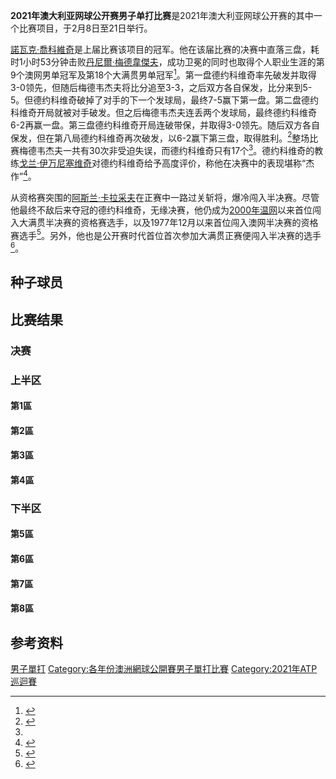 {{bots|deny=InternetArchiveBot}}
{{NoteTA|G1=Tennis}}
{{Infobox Tennis Grand Slam events|2021|澳洲網球公開賽|
| champ = {{flagicon|SRB}} [[諾瓦克·喬科維奇|諾瓦克·喬科維奇]]
| runner = {{flagicon|RUS}} [[丹尼爾·梅德韋傑夫|丹尼爾·梅德韋傑夫]]
| score = 7–5、6–2、6–2
| draw = 128（16{{Tooltip|Q|會外晉級者}} / 8{{Tooltip|WC|外卡}}）
| seeds = 32
| before_name = 澳洲網球公開賽男子單打比賽
| after_name = 澳洲網球公開賽男子單打比賽
}}

{{main|2021年澳大利亚网球公开赛}}
'''2021年澳大利亚网球公开赛男子单打比赛'''是2021年澳大利亚网球公开赛的其中一个比赛项目，于2月8日至21日举行。

[[諾瓦克·喬科維奇|諾瓦克·喬科維奇]]是上届比赛该项目的冠军。他在该届比赛的决赛中直落三盘，耗时1小时53分钟击败[[丹尼爾·梅德韋傑夫|丹尼爾·梅德韋傑夫]]，成功卫冕的同时也取得个人职业生涯的第9个澳网男单冠军及第18个大满贯男单冠军<ref>{{cite web|url=https://www.bbc.com/sport/tennis/56145701|title=Novak Djokovic wins ninth Australian Open by beating Daniil Medvedev|date=2021-02-21|publisher=[[BBC体育|BBC Sport]]|accessdate=2021-02-22|archiveurl=https://web.archive.org/web/20210221112043/https://www.bbc.com/sport/tennis/56145701|archivedate=2021-02-21}}</ref>。第一盘德约科维奇率先破发并取得3-0领先，但随后梅德韦杰夫将比分追至3-3，之后双方各自保发，比分来到5-5。但德约科维奇破掉了对手的下一个发球局，最终7-5赢下第一盘。第二盘德约科维奇开局就被对手破发。但之后梅德韦杰夫连丢两个发球局，最终德约科维奇6-2再赢一盘。第三盘德约科维奇开局连破带保，并取得3-0领先。随后双方各自保发，但在第八局德约科维奇再次破发，以6-2赢下第三盘，取得胜利。<ref name=":2">{{Cite web|date=2021-02-21|title=Djokovic wins 9th Aussie title, 18th Grand Slam|url=https://www.espn.com/tennis/story/_/id/30938861/novak-djokovic-rolls-9th-australian-open-title-18th-career-grand-slam-title|access-date=2021-02-21|publisher=[[ESPN|ESPN]]|archive-date=2021-02-21|archive-url=https://web.archive.org/web/20210221200814/https://www.espn.com/tennis/story/_/id/30938861/novak-djokovic-rolls-9th-australian-open-title-18th-career-grand-slam-title}}</ref>整场比赛梅德韦杰夫一共有30次非受迫失误，而德约科维奇只有17个<ref name=":4"/>。德约科维奇的教练[[戈兰·伊万尼塞维奇|戈兰·伊万尼塞维奇]]对德约科维奇给予高度评价，称他在决赛中的表现堪称“杰作”<ref name=":4">{{Cite news|last=Futterman|first=Matthew|date=2021-02-21|title=Novak Djokovic Wins Ninth Australian Open Title|publisher=[[纽约时报|The New York Times]]|url=https://www.nytimes.com/2021/02/21/sports/tennis/novak-djokovic-wins-australian-open.html|access-date=2021-02-21|issn=0362-4331|archive-date=2021-02-22|archive-url=https://web.archive.org/web/20210222010935/https://www.nytimes.com/2021/02/21/sports/tennis/novak-djokovic-wins-australian-open.html}}</ref>。

从资格赛突围的[[阿斯兰·卡拉采夫|阿斯兰·卡拉采夫]]在正赛中一路过关斩将，爆冷闯入半决赛。尽管他最终不敌后来夺冠的德约科维奇，无缘决赛，他仍成为[[2000年温布尔登网球锦标赛|2000年温网]]以来首位闯入大满贯半决赛的资格赛选手，以及1977年12月以来首位闯入澳网半决赛的资格赛选手<ref>{{cite web|url=https://www.bbc.com/sport/tennis/56029939|title=Australian Open 2021: Novak Djokovic beats Aslan Karatsev to reach Melbourne final|date=2021-02-18|publisher=BBC Sport|accessdate=2021-02-19|archiveurl=https://web.archive.org/web/20210220072608/https://www.bbc.com/sport/tennis/56029939|archivedate=2020-10-22}}</ref>。另外，他也是公开赛时代首位首次参加大满贯正赛便闯入半决赛的选手<ref>{{Cite web|date=2021-02-16|title=World stunned as unknown tennis star secures mind-blowing payday|url=https://www.news.com.au/sport/tennis/australian-open/world-stunned-as-unknown-tennis-star-does-the-unthinkable/news-story/2234a82fdf505de073fb3b54d3981635|access-date=2021-02-16|website=NewsComAu|archiveurl=https://archive.is/XtLuT|archivedate=2021-03-03}}</ref>。

==种子球员==
{{columns-list|colwidth=30em|
{{seeds|1|1}} '''{{flagicon|SRB}} [[諾瓦克·喬科維奇|諾瓦克·喬科維奇]]（冠军）'''
{{seeds|2|8}} {{flagicon|ESP}} [[拉斐爾·拿度|拉斐爾·拿度]]''（八強）''
{{seeds|3|3}} {{flagicon|AUT}} [[多米尼克·蒂姆|多米尼克·蒂姆]]''（第四輪）''
{{seeds|4|6}} {{flagicon|RUS}} [[丹尼爾·梅德韋傑夫|丹尼爾·梅德韋傑夫]]''（亞軍）''
{{seeds|5|7}} {{flagicon|GRE}} [[斯特凡诺斯·齐齐帕斯|斯特凡诺斯·齐齐帕斯]]''（四強）''
{{seeds|6|2}} {{flagicon|GER}} [[亞歷山大·茲韋列夫|亞歷山大·茲韋列夫]]''（八強）''
{{seeds|7|5}} {{flagicon|RUS}} [[安德烈·魯布列夫_(網球運動員)|安德烈·魯布列夫]]''（八強）''
{{seeds|8|4}} {{flagicon|ARG}} [[迪亞哥·塞巴斯蒂安·施瓦茲曼|迪亞哥·塞巴斯蒂安·施瓦茲曼]]''（第三輪）''
{{seeds|9|7}} {{flagicon|ITA}} [[馬泰奧·貝雷蒂尼|馬泰奧·貝雷蒂尼]]''（第四輪，退賽）''
{{seeds|10|2}} {{flagicon|FRA}} [[加埃爾·蒙菲爾斯|加埃爾·蒙菲爾斯]]''（第一輪）''
{{seeds|11|4}} {{flagicon|CAN}} [[丹尼斯·沙波瓦洛夫|丹尼斯·沙波瓦洛夫]]''（第三輪）''
{{seeds|12|5}} {{flagicon|ESP}} [[羅伯托·包蒂斯塔·阿古特|羅伯托·包蒂斯塔·阿古特]]''（第一輪）''
{{seeds|13|6}} {{flagicon|BEL}} [[大卫·戈芬|大卫·戈芬]]''（第一輪）''
{{seeds|14|1}} {{flagicon|CAN}} [[米洛斯·拉奧歷|米洛斯·拉奧歷]]''（第四輪）''
{{seeds|15|3}} {{flagicon|ESP}} [[巴勃羅·卡雷尼奧·布斯塔|巴勃羅·卡雷尼奧·布斯塔]]''（第三輪，退賽）''
{{seeds|16|8}} {{flagicon|ITA}} [[法比奧·福尼尼|法比奧·福尼尼]]''（第四輪）''

{{seeds|17|1}} {{flagicon|SUI}} [[斯坦·瓦林卡|斯坦·瓦林卡]]''（第二輪）''
{{seeds|18|3}} {{flagicon|BUL}} [[格里戈爾·季米特洛夫|格里戈爾·季米特洛夫]]''（八強）''
{{seeds|19|7}} {{flagicon|RUS}} [[卡倫·哈查諾夫|卡倫·哈查諾夫]]''（第三輪）''
{{seeds|20|4}} {{flagicon|CAN}} [[费利克斯·奥热-阿利亚西姆|费利克斯·奥热-阿利亚西姆]]''（第四輪）''
{{seeds|21|8}} {{flagicon|AUS}} [[阿萊克斯·德·米瑙爾|阿萊克斯·德·米瑙爾]]''（第三輪）''
{{seeds|22|6}} {{flagicon|CRO}} [[博爾納·丘里奇|博爾納·丘里奇]]''（第二輪）''
{{seeds|23|2}} {{flagicon|SRB}} [[杜尚·拉約維奇|杜尚·拉約維奇]]''（第四輪）''
{{seeds|24|5}} {{flagicon|NOR}} [[卡斯珀·魯德|卡斯珀·魯德]]''（第四輪，退賽）''
{{seeds|25|4}} {{flagicon|FRA}} [[伯諾瓦·帕爾雷|伯諾瓦·帕爾雷]]''（第一輪）''
{{seeds|26|7}} {{flagicon|POL}} [[休伯特·胡尔卡奇|休伯特·胡尔卡奇]]''（第一輪）''
{{seeds|27|1}} {{flagicon|USA}} [[泰勒·哈利·弗里茨|泰勒·哈利·弗里茨]]''（第三輪）''
{{seeds|28|6}} {{flagicon|SRB}} [[菲利普·克拉伊諾維奇|菲利普·克拉伊諾維奇]]''（第三輪）''
{{seeds|29|3}} {{flagicon|FRA}} [[于戈·安貝爾|-{于}-戈·安貝爾]]''（第二輪）''
{{seeds|30|8}} {{flagicon|GBR}} [[丹尼爾·埃文斯|丹尼爾·埃文斯]]''（第一輪）''
{{seeds|31|5}} {{flagicon|ITA}} [[洛倫佐·索內戈|洛倫佐·索內戈]]''（第二輪）''
{{seeds|32|2}} {{flagicon|FRA}} [[阿德里安·曼納里諾|阿德里安·曼納里諾]]''（第三輪）''
}}
{{種子說明}}

==比赛结果==
{{Draw key}}

===决赛===
{{8TeamBracket-Tennis5
|RD1=半準決賽
|RD2=準決賽
|RD3=決賽

|team-width=175

|RD1-seed1=1
|RD1-team1='''{{flagicon|SRB}} [[諾瓦克·喬科維奇|諾瓦克·喬科維奇]]'''
|RD1-score1-1=6<sup>6</sup>
|RD1-score1-2='''6'''
|RD1-score1-3='''6'''
|RD1-score1-4='''7<sup>8</sup>'''
|RD1-score1-5=
|RD1-seed2=6
|RD1-team2={{flagicon|GER}} [[亞歷山大·茲韋列夫|亞歷山大·茲韋列夫]]
|RD1-score2-1='''7<sup>8</sup>'''
|RD1-score2-2=2
|RD1-score2-3=4
|RD1-score2-4=6<sup>6</sup>
|RD1-score2-5=

|RD1-seed3=18
|RD1-team3={{flagicon|BUL}} [[格里戈爾·季米特洛夫|格里戈爾·季米特洛夫]]
|RD1-score3-1='''6'''
|RD1-score3-2=4
|RD1-score3-3=1
|RD1-score3-4=2
|RD1-score3-5=
|RD1-seed4=Q
|RD1-team4='''{{flagicon|RUS}} [[阿斯兰·卡拉采夫|阿斯兰·卡拉采夫]]'''
|RD1-score4-1=2
|RD1-score4-2='''6'''
|RD1-score4-3='''6'''
|RD1-score4-4='''6'''
|RD1-score4-5=

|RD1-seed5=7
|RD1-team5={{flagicon|RUS}} [[安德烈·魯布列夫_(網球運動員)|安德烈·魯布列夫]] 
|RD1-score5-1=5
|RD1-score5-2=3
|RD1-score5-3=2
|RD1-score5-4=
|RD1-score5-5=
|RD1-seed6=4
|RD1-team6={{flagicon|RUS}} '''[[丹尼爾·梅德韋傑夫|丹尼爾·梅德韋傑夫]]'''
|RD1-score6-1='''7'''
|RD1-score6-2='''6'''
|RD1-score6-3='''6'''
|RD1-score6-4=
|RD1-score6-5=

|RD1-seed7=5
|RD1-team7='''{{flagicon|GRE}} [[斯特凡诺斯·齐齐帕斯|斯特凡诺斯·齐齐帕斯]]'''
|RD1-score7-1=3
|RD1-score7-2=2
|RD1-score7-3='''7<sup>7</sup>'''
|RD1-score7-4='''6'''
|RD1-score7-5='''7'''
|RD1-seed8=2
|RD1-team8={{flagicon|ESP}} [[拉斐爾·拿度|拉斐爾·拿度]]
|RD1-score8-1='''6'''
|RD1-score8-2='''6'''
|RD1-score8-3=6<sup>4</sup>
|RD1-score8-4=4
|RD1-score8-5=5

|RD2-seed1=1
|RD2-team1='''{{flagicon|SRB}} [[諾瓦克·喬科維奇|諾瓦克·喬科維奇]]'''
|RD2-score1-1='''6'''
|RD2-score1-2='''6'''
|RD2-score1-3='''6'''
|RD2-score1-4=
|RD2-score1-5=
|RD2-seed2=Q
|RD2-team2={{flagicon|RUS}} [[阿斯兰·卡拉采夫|阿斯兰·卡拉采夫]]
|RD2-score2-1=3
|RD2-score2-2=4
|RD2-score2-3=2
|RD2-score2-4=
|RD2-score2-5=

|RD2-seed3=4
|RD2-team3='''{{flagicon|RUS}} [[丹尼爾·梅德韋傑夫|丹尼爾·梅德韋傑夫]]'''
|RD2-score3-1='''6'''
|RD2-score3-2='''6'''
|RD2-score3-3='''7'''
|RD2-score3-4=
|RD2-score3-5=
|RD2-seed4=5
|RD2-team4={{flagicon|GRE}} [[斯特凡诺斯·齐齐帕斯|斯特凡诺斯·齐齐帕斯]]
|RD2-score4-1=4
|RD2-score4-2=2
|RD2-score4-3=5
|RD2-score4-4=
|RD2-score4-5=

|RD3-seed1=1
|RD3-team1='''{{flagicon|SRB}} [[諾瓦克·喬科維奇|諾瓦克·喬科維奇]]''' 
|RD3-score1-1='''7'''
|RD3-score1-2='''6'''
|RD3-score1-3='''6'''
|RD3-score1-4=
|RD3-score1-5=
|RD3-seed2=4
|RD3-team2={{flagicon|RUS}} [[丹尼爾·梅德韋傑夫|丹尼爾·梅德韋傑夫]]
|RD3-score2-1=5
|RD3-score2-2=2
|RD3-score2-3=2
|RD3-score2-4=
|RD3-score2-5=
}}

===上半区===
====第1區====
{{16TeamBracket-Compact-Tennis5
| RD1=第一輪
| RD2=第二輪
| RD3=第三輪
| RD4=第四輪

| RD1-seed01=1
| RD1-team01='''{{flagicon|SRB}} [[諾瓦克·喬科維奇|諾瓦克·喬科維奇]]'''
| RD1-score01-1='''6'''
| RD1-score01-2='''6'''
| RD1-score01-3='''6'''
| RD1-score01-4=
| RD1-score01-5=
| RD1-seed02=
| RD1-team02={{flagicon|FRA}} [[熱雷米·夏爾迪|熱雷米·夏爾迪]]
| RD1-score02-1=3
| RD1-score02-2=1
| RD1-score02-3=2
| RD1-score02-4=
| RD1-score02-5=

| RD1-seed03=
| RD1-team03='''{{flagicon|USA}} [[法蘭西斯·蒂亞弗|法蘭西斯·蒂亞弗]]'''
| RD1-score03-1='''7<sup>7</sup>'''
| RD1-score03-2='''6'''
| RD1-score03-3='''6'''
| RD1-score03-4=
| RD1-score03-5=
| RD1-seed04=
| RD1-team04={{flagicon|ITA}} [[斯蒂法諾·特拉瓦利亞|斯蒂法諾·特拉瓦利亞]]
| RD1-score04-1=6<sup>5</sup>
| RD1-score04-2=2
| RD1-score04-3=2
| RD1-score04-4=
| RD1-score04-5=

| RD1-seed05=
| RD1-team05='''{{flagicon|USA}} [[瑞利·奧普卡|瑞利·奧普卡]]'''
| RD1-score05-1='''6'''
| RD1-score05-2='''7<sup>7</sup>'''
| RD1-score05-3='''6'''
| RD1-score05-4=
| RD1-score05-5=
| RD1-seed06=PR
| RD1-team06={{flagicon|TPE}} [[盧彥勳|盧彥勳]]
| RD1-score06-1=3
| RD1-score06-2=6<sup>2</sup>
| RD1-score06-3=3
| RD1-score06-4=
| RD1-score06-5=

| RD1-seed07=
| RD1-team07={{flagicon|ESP}} [[阿尔伯特·拉莫斯-维诺拉斯|阿尔伯特·拉莫斯-维诺拉斯]]
| RD1-score07-1=6<sup>6</sup>
| RD1-score07-2='''6'''
| RD1-score07-3=2
| RD1-score07-4=6<sup>6</sup>
| RD1-score07-5=
| RD1-seed08=27
| RD1-team08='''{{flagicon|USA}} [[泰勒·哈利·弗里茨|泰勒·哈利·弗里茨]]'''
| RD1-score08-1='''7<sup>8</sup>'''
| RD1-score08-2=3
| RD1-score08-3='''6'''
| RD1-score08-4='''7<sup>8</sup>'''
| RD1-score08-5=

| RD1-seed09=17
| RD1-team09=''' {{flagicon|SUI}}  [[斯坦·瓦林卡|斯坦·瓦林卡]]'''
| RD1-score09-1='''6'''
| RD1-score09-2='''6'''
| RD1-score09-3='''6'''
| RD1-score09-4=
| RD1-score09-5=
| RD1-seed10=
| RD1-team10={{flagicon|POR}} [[佩德羅·索薩|佩德羅·索薩]]
| RD1-score10-1=3
| RD1-score10-2=2
| RD1-score10-3=4
| RD1-score10-4=
| RD1-score10-5=

| RD1-seed11=
| RD1-team11='''{{flagicon|HUN}} [[馬爾頓·福索維斯|馬爾頓·福索維斯]]'''
| RD1-score11-1=4
| RD1-score11-2='''6'''
| RD1-score11-3='''6'''
| RD1-score11-4=6<sup>3</sup>
| RD1-score11-5='''6'''
| RD1-seed12=WC
| RD1-team12={{flagicon|AUS}} [[Marc_Polmans|M Polmans]]
| RD1-score12-1='''6'''
| RD1-score12-2=3
| RD1-score12-3=1
| RD1-score12-4='''7<sup>7</sup>'''
| RD1-score12-5=3

| RD1-seed13=
| RD1-team13='''{{flagicon|FRA}} [[克朗坦·穆泰|克朗坦·穆泰]]'''
| RD1-score13-1='''6'''
| RD1-score13-2=6<sup>4</sup>
| RD1-score13-3=3
| RD1-score13-4='''6'''
| RD1-score13-5='''6'''
| RD1-seed14=
| RD1-team14={{flagicon|AUS}} [[約翰·米爾蒙|約翰·米爾蒙]]
| RD1-score14-1=4
| RD1-score14-2='''7<sup>7</sup>'''
| RD1-score14-3='''6'''
| RD1-score14-4=2
| RD1-score14-5=3

| RD1-seed15=
| RD1-team15={{flagicon|ARG}} [[Federico_Coria|F Coria]]
| RD1-score15-1=3
| RD1-score15-2=3
| RD1-score15-3=2
| RD1-score15-4=
| RD1-score15-5=
| RD1-seed16=14
| RD1-team16='''{{flagicon|CAN}} [[米洛斯·拉奧歷|米洛斯·拉奧歷]]'''
| RD1-score16-1='''6'''
| RD1-score16-2='''6'''
| RD1-score16-3='''6'''
| RD1-score16-4=
| RD1-score16-5=

| RD2-seed01=1
| RD2-team01={{flagicon|SRB}} '''[[諾瓦克·喬科維奇|諾瓦克·喬科維奇]]'''
| RD2-score01-1='''6'''
| RD2-score01-2=6<sup>3</sup>
| RD2-score01-3='''7<sup>7</sup>'''
| RD2-score01-4='''6'''
| RD2-score01-5=
| RD2-seed02=
| RD2-team02={{flagicon|USA}} [[法蘭西斯·蒂亞弗|法蘭西斯·蒂亞弗]]
| RD2-score02-1=3
| RD2-score02-2='''7<sup>7</sup>'''
| RD2-score02-3=6<sup>2</sup>
| RD2-score02-4=3
| RD2-score02-5=

| RD2-seed03=
| RD2-team03={{flagicon|USA}} [[瑞利·奧普卡|瑞利·奧普卡]]
| RD2-score03-1='''6'''
| RD2-score03-2=6<sup>6</sup>
| RD2-score03-3='''7<sup>7</sup>'''
| RD2-score03-4=6<sup>5</sup>
| RD2-score03-5=2
| RD2-seed04=27
| RD2-team04='''{{flagicon|USA}} [[泰勒·哈利·弗里茨|泰勒·哈利·弗里茨]]'''
| RD2-score04-1=4
| RD2-score04-2='''7<sup>8</sup>'''
| RD2-score04-3=6<sup>4</sup>
| RD2-score04-4='''7<sup>7</sup>'''
| RD2-score04-5='''6'''

| RD2-seed05=17
| RD2-team05= {{flagicon|SUI}}  [[斯坦·瓦林卡|斯坦·瓦林卡]]
| RD2-score05-1=5
| RD2-score05-2=1
| RD2-score05-3='''6'''
| RD2-score05-4='''6'''
| RD2-score05-5=6<sup>9</sup>
| RD2-seed06=
| RD2-team06='''{{flagicon|HUN}} [[馬爾頓·福索維斯|馬爾頓·福索維斯]]'''
| RD2-score06-1='''7'''
| RD2-score06-2='''6'''
| RD2-score06-3=4
| RD2-score06-4=2
| RD2-score06-5='''7<sup>11</sup>'''

| RD2-seed07=
| RD2-team07={{flagicon|FRA}} [[克朗坦·穆泰|克朗坦·穆泰]]
| RD2-score07-1='''7<sup>7</sup>'''
| RD2-score07-2=1
| RD2-score07-3=1
| RD2-score07-4=4
| RD2-score07-5=
| RD2-seed08=14
| RD2-team08='''{{flagicon|CAN}} [[米洛斯·拉奧歷|米洛斯·拉奧歷]]'''
| RD2-score08-1=6<sup>1</sup>
| RD2-score08-2='''6'''
| RD2-score08-3='''6'''
| RD2-score08-4='''6'''
| RD2-score08-5=

| RD3-seed01=1
| RD3-team01='''{{flagicon|SRB}} [[諾瓦克·喬科維奇|諾瓦克·喬科維奇]]'''
| RD3-score01-1='''7<sup>7</sup>'''
| RD3-score01-2='''6'''
| RD3-score01-3=3
| RD3-score01-4=4
| RD3-score01-5='''6'''
| RD3-seed02=27
| RD3-team02={{flagicon|USA}} [[泰勒·哈利·弗里茨|泰勒·哈利·弗里茨]]
| RD3-score02-1=6<sup>1</sup>
| RD3-score02-2=4
| RD3-score02-3='''6'''
| RD3-score02-4='''6'''
| RD3-score02-5=2

| RD3-seed03=
| RD3-team03={{flagicon|HUN}} [[馬爾頓·福索維斯|馬爾頓·福索維斯]]
| RD3-score03-1=6<sup>2</sup>
| RD3-score03-2='''7'''
| RD3-score03-3=2
| RD3-score03-4=2
| RD3-score03-5=
| RD3-seed04=14
| RD3-team04='''{{flagicon|CAN}} [[米洛斯·拉奧歷|米洛斯·拉奧歷]]'''
| RD3-score04-1='''7<sup>7</sup>'''
| RD3-score04-2=5
| RD3-score04-3='''6'''
| RD3-score04-4='''6'''
| RD3-score04-5=

| RD4-seed01=1
| RD4-team01='''{{flagicon|SRB}} [[諾瓦克·喬科維奇|諾瓦克·喬科維奇]]'''
| RD4-score01-1='''7<sup>7</sup>'''
| RD4-score01-2=4
| RD4-score01-3='''6'''
| RD4-score01-4='''6'''
| RD4-score01-5=
| RD4-seed02=14
| RD4-team02={{flagicon|CAN}} [[米洛斯·拉奧歷|米洛斯·拉奧歷]]
| RD4-score02-1=6<sup>4</sup>
| RD4-score02-2='''6'''
| RD4-score02-3=1
| RD4-score02-4=4
| RD4-score02-5=
}}

====第2區====
{{16TeamBracket-Compact-Tennis5
| RD1=第一輪
| RD2=第二輪
| RD3=第三輪
| RD4=第四輪

| RD1-seed01=10
| RD1-team01={{flagicon|FRA}} [[加埃爾·蒙菲爾斯|加埃爾·蒙菲爾斯]]
| RD1-score01-1='''6'''
| RD1-score01-2=4
| RD1-score01-3=5
| RD1-score01-4='''6'''
| RD1-score01-5=3
| RD1-seed02=
| RD1-team02='''{{flagicon|FIN}} [[埃米尔·鲁乌斯武里|埃米尔·鲁乌斯武里]]'''
| RD1-score02-1=3
| RD1-score02-2='''6'''
| RD1-score02-3='''7'''
| RD1-score02-4=3
| RD1-score02-5='''6'''

| RD1-seed03=
| RD1-team03={{flagicon|JPN}} [[西岡良仁|西岡良仁]]
| RD1-score03-1='''7<sup>7</sup>'''
| RD1-score03-2=1
| RD1-score03-3=1
| RD1-score03-4=1
| RD1-score03-5=
| RD1-seed04=
| RD1-team04='''{{flagicon|ESP}} [[佩德罗·马丁内斯|佩德罗·马丁内斯]]'''
| RD1-score04-1=6<sup>3</sup>
| RD1-score04-2='''6'''
| RD1-score04-3='''6'''
| RD1-score04-4='''6'''
| RD1-score04-5=

| RD1-seed05=
| RD1-team05={{flagicon|SLO}} [[阿爾亞·貝德尼|阿爾亞·貝德尼]]
| RD1-score05-1=4
| RD1-score05-2=5
| RD1-score05-3='''7'''
| RD1-score05-4=4
| RD1-score05-5=
| RD1-seed06=
| RD1-team06='''{{flagicon|KAZ}} [[亞歷山大·巴伯里克|亞歷山大·巴伯里克]]'''
| RD1-score06-1='''6'''
| RD1-score06-2='''7'''
| RD1-score06-3=5
| RD1-score06-4='''6'''
| RD1-score06-5=

| RD1-seed07=Q
| RD1-team07={{flagicon|UKR}} [[謝爾蓋·斯坦高夫斯基|謝爾蓋·斯坦高夫斯基]]
| RD1-score07-1='''7'''
| RD1-score07-2=4
| RD1-score07-3=3
| RD1-score07-4='''7'''
| RD1-score07-5=4
| RD1-seed08=23
| RD1-team08='''{{flagicon|SRB}} [[杜尚·拉約維奇|杜尚·拉約維奇]]'''
| RD1-score08-1=5
| RD1-score08-2='''6'''
| RD1-score08-3='''6'''
| RD1-score08-4=5
| RD1-score08-5='''6'''

| RD1-seed09=32
| RD1-team09='''{{flagicon|FRA}} [[阿德里安·曼納里諾|阿德里安·曼納里諾]]'''
| RD1-score09-1='''6'''
| RD1-score09-2='''6'''
| RD1-score09-3='''7<sup>7</sup>'''
| RD1-score09-4=
| RD1-score09-5=
| RD1-seed10=
| RD1-team10={{flagicon|AUT}} [[丹尼斯·諾瓦克|丹尼斯·諾瓦克]]
| RD1-score10-1=2
| RD1-score10-2=4
| RD1-score10-3=6<sup>2</sup>
| RD1-score10-4=
| RD1-score10-5=

| RD1-seed11=
| RD1-team11='''{{flagicon|SRB}} [[米奥米尔·凯茨马诺维奇|米奥米尔·凯茨马诺维奇]]'''
| RD1-score11-1='''6'''
| RD1-score11-2='''6'''
| RD1-score11-3='''6'''
| RD1-score11-4=
| RD1-score11-5=
| RD1-seed12=
| RD1-team12={{flagicon|POL}} [[Kamil_Majchrzak|K Majchrzak]]
| RD1-score12-1=2
| RD1-score12-2=4
| RD1-score12-3=3
| RD1-score12-4=
| RD1-score12-5=

| RD1-seed13=LL
| RD1-team13={{flagicon|JPN}} [[太郎·丹尼爾|太郎·丹尼爾]]
| RD1-score13-1=6<sup>1</sup>
| RD1-score13-2=6<sup>3</sup>
| RD1-score13-3=4
| RD1-score13-4=
| RD1-score13-5=
| RD1-seed14=Q
| RD1-team14='''{{flagicon|USA}} [[馬克西姆·克雷西|馬克西姆·克雷西]]'''
| RD1-score14-1='''7<sup>7</sup>'''
| RD1-score14-2='''7<sup>7</sup>'''
| RD1-score14-3='''6'''
| RD1-score14-4=
| RD1-score14-5=

| RD1-seed15=
| RD1-team15={{flagicon|USA}} [[馬科斯·吉隆|馬科斯·吉隆]]
| RD1-score15-1='''7<sup>10</sup>'''
| RD1-score15-2=6<sup>5</sup>
| RD1-score15-3=3
| RD1-score15-4=2
| RD1-score15-5=
| RD1-seed16=6
| RD1-team16='''{{flagicon|GER}} [[亞歷山大·茲韋列夫|亞歷山大·茲韋列夫]]'''
| RD1-score16-1=6<sup>8</sup>
| RD1-score16-2='''7<sup>7</sup>'''
| RD1-score16-3='''6'''
| RD1-score16-4='''6'''
| RD1-score16-5=

| RD2-seed01=
| RD2-team01={{flagicon|FIN}} [[埃米尔·鲁乌斯武里|埃米尔·鲁乌斯武里]]
| RD2-score01-1='''6'''
| RD2-score01-2=3
| RD2-score01-3=2
| RD2-score01-4=6<sup>5</sup>
| RD2-score01-5=
| RD2-seed02=
| RD2-team02='''{{flagicon|ESP}} [[佩德罗·马丁内斯|佩德罗·马丁内斯]]'''
| RD2-score02-1=1
| RD2-score02-2='''6'''
| RD2-score02-3='''6'''
| RD2-score02-4='''7<sup>7</sup>'''
| RD2-score02-5=

| RD2-seed03=
| RD2-team03={{flagicon|KAZ}} [[亞歷山大·巴伯里克|亞歷山大·巴伯里克]]
| RD2-score03-1=4
| RD2-score03-2=6<sup>4</sup>
| RD2-score03-3='''6'''
| RD2-score03-4=3
| RD2-score03-5=
| RD2-seed04=23
| RD2-team04='''{{flagicon|SRB}} [[杜尚·拉約維奇|杜尚·拉約維奇]]'''
| RD2-score04-1='''6'''
| RD2-score04-2='''7<sup>7</sup>'''
| RD2-score04-3=4
| RD2-score04-4='''6'''
| RD2-score04-5=

| RD2-seed05=32
| RD2-team05='''{{flagicon|FRA}} [[阿德里安·曼納里諾|阿德里安·曼納里諾]]'''
| RD2-score05-1='''6'''
| RD2-score05-2='''6'''
| RD2-score05-3='''6'''
| RD2-score05-4=
| RD2-score05-5=
| RD2-seed06=
| RD2-team06={{flagicon|SRB}} [[米奥米尔·凯茨马诺维奇|米奥米尔·凯茨马诺维奇]]
| RD2-score06-1=1
| RD2-score06-2=2
| RD2-score06-3=4
| RD2-score06-4=
| RD2-score06-5=

| RD2-seed07=Q
| RD2-team07={{flagicon|USA}} [[馬克西姆·克雷西|馬克西姆·克雷西]]
| RD2-score07-1=5
| RD2-score07-2=4
| RD2-score07-3=3
| RD2-score07-4=
| RD2-score07-5=
| RD2-seed08=6
| RD2-team08='''{{flagicon|GER}} [[亞歷山大·茲韋列夫|亞歷山大·茲韋列夫]]'''
| RD2-score08-1='''7'''
| RD2-score08-2='''6'''
| RD2-score08-3='''6'''
| RD2-score08-4=
| RD2-score08-5=

| RD3-seed01=
| RD3-team01={{flagicon|ESP}} [[佩德罗·马丁内斯|佩德罗·马丁内斯]]
| RD3-score01-1='''7<sup>8</sup>'''
| RD3-score01-2=5
| RD3-score01-3=1
| RD3-score01-4=4
| RD3-score01-5=
| RD3-seed02=23
| RD3-team02='''{{flagicon|SRB}} [[杜尚·拉約維奇|杜尚·拉約維奇]]'''
| RD3-score02-1=6<sup>6</sup>
| RD3-score02-2='''7'''
| RD3-score02-3='''6'''
| RD3-score02-4='''6'''
| RD3-score02-5=

| RD3-seed03=32
| RD3-team03={{flagicon|FRA}} [[阿德里安·曼納里諾|阿德里安·曼納里諾]]
| RD3-score03-1=3
| RD3-score03-2=3
| RD3-score03-3=1
| RD3-score03-4=
| RD3-score03-5=
| RD3-seed04=6
| RD3-team04='''{{flagicon|GER}} [[亞歷山大·茲韋列夫|亞歷山大·茲韋列夫]]'''
| RD3-score04-1='''6'''
| RD3-score04-2='''6'''
| RD3-score04-3='''6'''
| RD3-score04-4=
| RD3-score04-5=

| RD4-seed01=23
| RD4-team01={{flagicon|SRB}} [[杜尚·拉約維奇|杜尚·拉約維奇]]
| RD4-score01-1=4
| RD4-score01-2=6<sup>5</sup>
| RD4-score01-3=3
| RD4-score01-4=
| RD4-score01-5=
| RD4-seed02=6
| RD4-team02='''{{flagicon|GER}} [[亞歷山大·茲韋列夫|亞歷山大·茲韋列夫]]'''
| RD4-score02-1='''6'''
| RD4-score02-2='''7<sup>7</sup>'''
| RD4-score02-3='''6'''
| RD4-score02-4=
| RD4-score02-5=
}}

====第3區====
{{16TeamBracket-Compact-Tennis5
| RD1=第一輪
| RD2=第二輪
| RD3=第三輪
| RD4=第四輪

| RD1-seed01=3
| RD1-team01='''{{flagicon|AUT}} [[多米尼克·蒂姆|多米尼克·蒂姆]]'''
| RD1-score01-1='''7<sup>7</sup>'''
| RD1-score01-2='''6'''
| RD1-score01-3='''6'''
| RD1-score01-4=
| RD1-score01-5=
| RD1-seed02=
| RD1-team02={{flagicon|KAZ}} [[米哈伊爾·庫庫什金|米哈伊爾·庫庫什金]]
| RD1-score02-1=6<sup>2</sup>
| RD1-score02-2=2
| RD1-score02-3=3
| RD1-score02-4=
| RD1-score02-5=

| RD1-seed03=
| RD1-team03='''{{flagicon|GER}} [[多米尼克·克普費爾|多米尼克·克普費爾]]'''
| RD1-score03-1='''7'''
| RD1-score03-2='''6'''
| RD1-score03-3='''6'''
| RD1-score03-4=
| RD1-score03-5=
| RD1-seed04=LL
| RD1-team04={{flagicon|BOL}} [[雨果·德里恩|雨果·德里恩]]
| RD1-score04-1=5
| RD1-score04-2=2
| RD1-score04-3=4
| RD1-score04-4=
| RD1-score04-5=

| RD1-seed05=Q
| RD1-team05={{flagicon|POR}} [[Frederico_Ferreira_Silva|F Ferreira Silva]]
| RD1-score05-1=4
| RD1-score05-2=4
| RD1-score05-3=4
| RD1-score05-4=
| RD1-score05-5=
| RD1-seed06=
| RD1-team06='''{{flagicon|AUS}} [[尼克·基里奧斯|尼克·基里奧斯]]'''
| RD1-score06-1='''6'''
| RD1-score06-2='''6'''
| RD1-score06-3='''6'''
| RD1-score06-4=
| RD1-score06-5=

| RD1-seed07=
| RD1-team07={{flagicon|JPN}} [[内山靖崇|内山靖崇]]
| RD1-score07-1=3
| RD1-score07-2=4
| RD1-score07-3='''7<sup>7</sup>'''
| RD1-score07-4=3
| RD1-score07-5=
| RD1-seed08=29
| RD1-team08='''{{flagicon|FRA}} [[于戈·安貝爾|-{于}-戈·安貝爾]]'''
| RD1-score08-1='''6'''
| RD1-score08-2='''6'''
| RD1-score08-3=6<sup>3</sup>
| RD1-score08-4='''6'''
| RD1-score08-5=

| RD1-seed09=18
| RD1-team09='''{{flagicon|BUL}} [[格里戈爾·季米特洛夫|格里戈爾·季米特洛夫]]'''
| RD1-score09-1='''6'''
| RD1-score09-2='''6'''
| RD1-score09-3='''7<sup>7</sup>'''
| RD1-score09-4=
| RD1-score09-5=
| RD1-seed10=
| RD1-team10={{flagicon|CRO}} [[馬林·契利奇|馬林·契利奇]]
| RD1-score10-1=4
| RD1-score10-2=2
| RD1-score10-3=6<sup>5</sup>
| RD1-score10-4=
| RD1-score10-5=

| RD1-seed11=WC
| RD1-team11='''{{flagicon|AUS}} [[阿萊克斯·博爾特|阿萊克斯·博爾特]]'''
| RD1-score11-1='''6'''
| RD1-score11-2='''6'''
| RD1-score11-3=4
| RD1-score11-4='''6'''
| RD1-score11-5=
| RD1-seed12=
| RD1-team12={{flagicon|SVK}} [[諾貝特·貢博斯|諾貝特·貢博斯]]
| RD1-score12-1=2
| RD1-score12-2=2
| RD1-score12-3='''6'''
| RD1-score12-4=3
| RD1-score12-5=

| RD1-seed13=Q
| RD1-team13={{flagicon|BEL}} [[基默·科佩揚斯|基默·科佩揚斯]]
| RD1-score13-1=4
| RD1-score13-2='''6'''
| RD1-score13-3='''7<sup>7<sup>'''</sup>
| RD1-score13-4=3
| RD1-score13-5=3
| RD1-seed14=
| RD1-team14='''{{flagicon|CZE}} [[吉力·維斯利|吉力·維斯利]]'''
| RD1-score14-1='''6'''
| RD1-score14-2=3
| RD1-score14-3=6<sup>3</sup>
| RD1-score14-4='''6'''
| RD1-score14-5='''6'''

| RD1-seed15=
| RD1-team15={{flagicon|JPN}} [[錦織圭|錦織圭]]
| RD1-score15-1=5
| RD1-score15-2=6<sup>4</sup>
| RD1-score15-3=2
| RD1-score15-4=
| RD1-score15-5=
| RD1-seed16=15
| RD1-team16='''{{flagicon|ESP}} [[巴勃羅·卡雷尼奧·布斯塔|巴勃羅·卡雷尼奧·布斯塔]]'''
| RD1-score16-1='''7'''
| RD1-score16-2='''7<sup>7</sup>'''
| RD1-score16-3='''6'''
| RD1-score16-4=
| RD1-score16-5=

| RD2-seed01=3
| RD2-team01='''{{flagicon|AUT}} [[多米尼克·蒂姆|多米尼克·蒂姆]]'''
| RD2-score01-1='''6'''
| RD2-score01-2='''6'''
| RD2-score01-3='''6'''
| RD2-score01-4=
| RD2-score01-5=
| RD2-seed02=
| RD2-team02={{flagicon|GER}} [[多米尼克·克普費爾|多米尼克·克普費爾]]
| RD2-score02-1=4
| RD2-score02-2=0
| RD2-score02-3=2
| RD2-score02-4=
| RD2-score02-5=

| RD2-seed03=
| RD2-team03={{flagicon|AUS}} '''[[尼克·基里奧斯|尼克·基里奧斯]]'''
| RD2-score03-1=5
| RD2-score03-2='''6'''
| RD2-score03-3=3
| RD2-score03-4='''7<sup>7</sup>'''
| RD2-score03-5='''6'''
| RD2-seed04=29
| RD2-team04={{flagicon|FRA}} [[于戈·安貝爾|-{于}-戈·安貝爾]]
| RD2-score04-1='''7'''
| RD2-score04-2=4
| RD2-score04-3='''6'''
| RD2-score04-4=6<sup>2</sup>
| RD2-score04-5=4

| RD2-seed05=18
| RD2-team05='''{{flagicon|BUL}} [[格里戈爾·季米特洛夫|格里戈爾·季米特洛夫]]'''
| RD2-score05-1='''7<sup>7</sup>'''
| RD2-score05-2='''6'''
| RD2-score05-3='''6'''
| RD2-score05-4=
| RD2-score05-5=
| RD2-seed06=WC
| RD2-team06={{flagicon|AUS}} [[阿萊克斯·博爾特|阿萊克斯·博爾特]]
| RD2-score06-1=6<sup>1</sup>
| RD2-score06-2=1
| RD2-score06-3=2
| RD2-score06-4=
| RD2-score06-5=

| RD2-seed07=
| RD2-team07={{flagicon|CZE}} [[吉力·維斯利|吉力·維斯利]]
| RD2-score07-1=3
| RD2-score07-2=6<sup>3</sup>
| RD2-score07-3='''6'''
| RD2-score07-4=4
| RD2-score07-5=
| RD2-seed08=15
| RD2-team08='''{{flagicon|ESP}} [[巴勃羅·卡雷尼奧·布斯塔|巴勃羅·卡雷尼奧·布斯塔]]'''
| RD2-score08-1='''6'''
| RD2-score08-2='''7<sup>7</sup>'''
| RD2-score08-3=2
| RD2-score08-4='''6'''
| RD2-score08-5=

| RD3-seed01=3
| RD3-team01='''{{flagicon|AUT}} [[多米尼克·蒂姆|多米尼克·蒂姆]]''' 
| RD3-score01-1=4
| RD3-score01-2=4
| RD3-score01-3='''6'''
| RD3-score01-4='''6'''
| RD3-score01-5='''6'''
| RD3-seed02=
| RD3-team02={{flagicon|AUS}} [[尼克·基里奧斯|尼克·基里奧斯]]
| RD3-score02-1='''6'''
| RD3-score02-2='''6'''
| RD3-score02-3=3
| RD3-score02-4=4
| RD3-score02-5=4

| RD3-seed03=18
| RD3-team03='''{{flagicon|BUL}} [[格里戈爾·季米特洛夫|格里戈爾·季米特洛夫]]'''
| RD3-score03-1='''6'''
| RD3-score03-2=1
| RD3-score03-3=
| RD3-score03-4=
| RD3-score03-5=
| RD3-seed04=15
| RD3-team04={{flagicon|ESP}} [[巴勃羅·卡雷尼奧·布斯塔|巴勃羅·卡雷尼奧·布斯塔]]
| RD3-score04-1=0
| RD3-score04-2=0<sup>r</sup>
| RD3-score04-3=
| RD3-score04-4=
| RD3-score04-5=

| RD4-seed01=3
| RD4-team01={{flagicon|AUT}} [[多米尼克·蒂姆|多米尼克·蒂姆]]
| RD4-score01-1=4
| RD4-score01-2=4
| RD4-score01-3=0
| RD4-score01-4=
| RD4-score01-5=
| RD4-seed02=18
| RD4-team02='''{{flagicon|BUL}} [[格里戈爾·季米特洛夫|格里戈爾·季米特洛夫]]'''
| RD4-score02-1='''6'''
| RD4-score02-2='''6'''
| RD4-score02-3='''6'''
| RD4-score02-4=
| RD4-score02-5=
}}

====第4區====
{{16TeamBracket-Compact-Tennis5
| RD1=第一輪
| RD2=第二輪
| RD3=第三輪
| RD4=第四輪

| RD1-seed01=11
| RD1-team01='''{{flagicon|CAN}} [[丹尼斯·沙波瓦洛夫|丹尼斯·沙波瓦洛夫]]'''
| RD1-score01-1=3
| RD1-score01-2='''6'''
| RD1-score01-3='''6'''
| RD1-score01-4=4
| RD1-score01-5='''6'''
| RD1-seed02=
| RD1-team02={{flagicon|ITA}} [[詹尼克·辛纳|詹尼克·辛纳]]
| RD1-score02-1='''6'''
| RD1-score02-2=3
| RD1-score02-3=2
| RD1-score02-4='''6'''
| RD1-score02-5=4

| RD1-seed03=
| RD1-team03={{flagicon|JPN}} [[杉田祐一|杉田祐一]]
| RD1-score03-1='''6'''
| RD1-score03-2=1
| RD1-score03-3=1<sup>r</sup>
| RD1-score03-4=
| RD1-score03-5=
| RD1-seed04=Q
| RD1-team04='''{{flagicon|AUS}} [[伯納德·托米奇|伯納德·托米奇]]'''
| RD1-score04-1=3
| RD1-score04-2='''6'''
| RD1-score04-3=4
| RD1-score04-4=
| RD1-score04-5=

| RD1-seed05=LL
| RD1-team05={{flagicon|BIH}} [[達米爾·德祖赫|達米爾·德祖赫]]
| RD1-score05-1=3
| RD1-score05-2=2
| RD1-score05-3=4
| RD1-score05-4=
| RD1-score05-5=
| RD1-seed06=
| RD1-team06='''{{flagicon|AUS}} [[詹姆斯·達克沃思|詹姆斯·達克沃思]]'''
| RD1-score06-1='''6'''
| RD1-score06-2='''6'''
| RD1-score06-3='''6'''
| RD1-score06-4=
| RD1-score06-5=

| RD1-seed07=LL
| RD1-team07={{flagicon|GER}} [[塞德里克-馬塞爾·史特比|塞德里克-馬塞爾·史特比]]
| RD1-score07-1=2
| RD1-score07-2=4
| RD1-score07-3=2
| RD1-score07-4=
| RD1-score07-5=
| RD1-seed08=20
| RD1-team08='''{{flagicon|CAN}} [[费利克斯·奥热-阿利亚西姆|费利克斯·奥热-阿利亚西姆]]'''
| RD1-score08-1='''6'''
| RD1-score08-2='''6'''
| RD1-score08-3='''6'''
| RD1-score08-4=
| RD1-score08-5=

| RD1-seed09=25
| RD1-team09={{flagicon|FRA}} [[伯諾瓦·帕爾雷|伯諾瓦·帕爾雷]]
| RD1-score09-1=2
| RD1-score09-2='''6'''
| RD1-score09-3=6<sup>5</sup>
| RD1-score09-4=5
| RD1-score09-5=
| RD1-seed10=
| RD1-team10='''{{flagicon|BLR}} [[Egor_Gerasimov|E Gerasimov]]'''
| RD1-score10-1='''6'''
| RD1-score10-2=2
| RD1-score10-3='''7<sup>7</sup>'''
| RD1-score10-4='''7'''
| RD1-score10-5=

| RD1-seed11=
| RD1-team11={{flagicon|ITA}} [[Gianluca_Mager|G Mager]]
| RD1-score11-1=3
| RD1-score11-2=3
| RD1-score11-3=4
| RD1-score11-4=
| RD1-score11-5=
| RD1-seed12=Q
| RD1-team12='''{{flagicon|RUS}} [[阿斯兰·卡拉采夫|阿斯兰·卡拉采夫]]'''
| RD1-score12-1='''6'''
| RD1-score12-2='''6'''
| RD1-score12-3='''6'''
| RD1-score12-4=
| RD1-score12-5=

| RD1-seed13=LL
| RD1-team13='''{{flagicon|FRA}} [[亞歷山大·穆勒|亞歷山大·穆勒]]'''
| RD1-score13-1=4
| RD1-score13-2='''6'''
| RD1-score13-3='''6'''
| RD1-score13-4='''6'''
| RD1-score13-5=
| RD1-seed14=
| RD1-team14={{flagicon|ARG}} [[Juan_Ignacio_Londero|JI Londero]]
| RD1-score14-1='''6'''
| RD1-score14-2=3
| RD1-score14-3=0
| RD1-score14-4=3
| RD1-score14-5=

| RD1-seed15=Q
| RD1-team15={{flagicon|SWE}} [[伊里亚斯·伊梅尔|伊里亚斯·伊梅尔]]
| RD1-score15-1=6<sup>3</sup>
| RD1-score15-2=4
| RD1-score15-3='''6'''
| RD1-score15-4=2
| RD1-score15-5=
| RD1-seed16=8
| RD1-team16='''{{flagicon|ARG}} [[迪亞哥·塞巴斯蒂安·施瓦茲曼|迪亞哥·塞巴斯蒂安·施瓦茲曼]]'''
| RD1-score16-1='''7<sup>7</sup>'''
| RD1-score16-2='''6'''
| RD1-score16-3=2
| RD1-score16-4='''6'''
| RD1-score16-5=

| RD2-seed01=11
| RD2-team01='''{{flagicon|CAN}} [[丹尼斯·沙波瓦洛夫|丹尼斯·沙波瓦洛夫]]'''
| RD2-score01-1='''6'''
| RD2-score01-2='''6'''
| RD2-score01-3='''6'''
| RD2-score01-4=
| RD2-score01-5=
| RD2-seed02=Q
| RD2-team02={{flagicon|AUS}} [[伯納德·托米奇|伯納德·托米奇]]
| RD2-score02-1=1
| RD2-score02-2=3
| RD2-score02-3=2
| RD2-score02-4=
| RD2-score02-5=

| RD2-seed03=
| RD2-team03={{flagicon|AUS}} [[詹姆斯·達克沃思|詹姆斯·達克沃思]]
| RD2-score03-1=4
| RD2-score03-2=1
| RD2-score03-3=2
| RD2-score03-4=
| RD2-score03-5=
| RD2-seed04=20
| RD2-team04='''{{flagicon|CAN}} [[费利克斯·奥热-阿利亚西姆|费利克斯·奥热-阿利亚西姆]]'''
| RD2-score04-1='''6'''
| RD2-score04-2='''6'''
| RD2-score04-3='''6'''
| RD2-score04-4=
| RD2-score04-5=

| RD2-seed05=
| RD2-team05={{flagicon|BLR}} [[Egor_Gerasimov|E Gerasimov]]
| RD2-score05-1=0
| RD2-score05-2=1
| RD2-score05-3=0
| RD2-score05-4=
| RD2-score05-5=
| RD2-seed06=Q
| RD2-team06='''{{flagicon|RUS}} [[阿斯兰·卡拉采夫|阿斯兰·卡拉采夫]]'''
| RD2-score06-1='''6'''
| RD2-score06-2='''6'''
| RD2-score06-3='''6'''
| RD2-score06-4=
| RD2-score06-5=

| RD2-seed07=LL
| RD2-team07={{flagicon|FRA}} [[亞歷山大·穆勒|亞歷山大·穆勒]]
| RD2-score07-1=2
| RD2-score07-2=0
| RD2-score07-3=3
| RD2-score07-4=
| RD2-score07-5=
| RD2-seed08=8
| RD2-team08='''{{flagicon|ARG}} [[迪亞哥·塞巴斯蒂安·施瓦茲曼|迪亞哥·塞巴斯蒂安·施瓦茲曼]]'''
| RD2-score08-1='''6'''
| RD2-score08-2='''6'''
| RD2-score08-3='''6'''
| RD2-score08-4=
| RD2-score08-5=

| RD3-seed01=11
| RD3-team01={{flagicon|CAN}} [[丹尼斯·沙波瓦洛夫|丹尼斯·沙波瓦洛夫]]
| RD3-score01-1=5
| RD3-score01-2=5
| RD3-score01-3=3
| RD3-score01-4=
| RD3-score01-5=
| RD3-seed02=20
| RD3-team02='''{{flagicon|CAN}} [[费利克斯·奥热-阿利亚西姆|费利克斯·奥热-阿利亚西姆]]'''
| RD3-score02-1='''7'''
| RD3-score02-2='''7'''
| RD3-score02-3='''6'''
| RD3-score02-4=
| RD3-score02-5=

| RD3-seed03=Q
| RD3-team03='''{{flagicon|RUS}} [[阿斯兰·卡拉采夫|阿斯兰·卡拉采夫]]'''
| RD3-score03-1='''6'''
| RD3-score03-2='''6'''
| RD3-score03-3='''6'''
| RD3-score03-4=
| RD3-score03-5=
| RD3-seed04=8
| RD3-team04={{flagicon|ARG}} [[迪亞哥·塞巴斯蒂安·施瓦茲曼|迪亞哥·塞巴斯蒂安·施瓦茲曼]]
| RD3-score04-1=3
| RD3-score04-2=3
| RD3-score04-3=3
| RD3-score04-4=
| RD3-score04-5=

| RD4-seed01=20
| RD4-team01={{flagicon|CAN}} [[费利克斯·奥热-阿利亚西姆|费利克斯·奥热-阿利亚西姆]]
| RD4-score01-1='''6'''
| RD4-score01-2='''6'''
| RD4-score01-3=3
| RD4-score01-4=3
| RD4-score01-5=4
| RD4-seed02=Q
| RD4-team02='''{{flagicon|RUS}} [[阿斯兰·卡拉采夫|阿斯兰·卡拉采夫]]'''
| RD4-score02-1=3
| RD4-score02-2=1
| RD4-score02-3='''6'''
| RD4-score02-4='''6'''
| RD4-score02-5='''6'''
}}

===下半区===
====第5區====
{{16TeamBracket-Compact-Tennis5
| RD1=第一輪
| RD2=第二輪
| RD3=第三輪
| RD4=第四輪

| RD1-seed01=7
| RD1-team01='''{{flagicon|RUS}} [[安德烈·魯布列夫_(網球運動員)|安德烈·魯布列夫]]'''
| RD1-score01-1='''6'''
| RD1-score01-2='''6'''
| RD1-score01-3='''6'''
| RD1-score01-4=
| RD1-score01-5=
| RD1-seed02=
| RD1-team02={{flagicon|GER}} [[Yannick_Hanfmann|Y Hanfmann]]
| RD1-score02-1=3
| RD1-score02-2=3
| RD1-score02-3=4
| RD1-score02-4=
| RD1-score02-5=

| RD1-seed03=
| RD1-team03='''{{flagicon|BRA}} [[蒂亞戈·蒙泰羅_(網球運動員)|蒂亞戈·蒙泰羅]]'''
| RD1-score03-1='''7<sup>8</sup>'''
| RD1-score03-2='''6'''
| RD1-score03-3='''6'''
| RD1-score03-4=
| RD1-score03-5=
| RD1-seed04=
| RD1-team04={{flagicon|SVK}} [[安德烈·馬汀|安德烈·馬汀]]
| RD1-score04-1=6<sup>6</sup>
| RD1-score04-2=1
| RD1-score04-3=2
| RD1-score04-4=
| RD1-score04-5=

| RD1-seed05=WC
| RD1-team05={{flagicon|AUS}} [[Li_Tu|L Tu]]
| RD1-score05-1='''7<sup>7</sup>'''
| RD1-score05-2=4
| RD1-score05-3=6<sup>4</sup>
| RD1-score05-4=4
| RD1-score05-5=
| RD1-seed06=
| RD1-team06='''{{flagicon|ESP}} [[費利西亞諾·洛佩斯|費利西亞諾·洛佩斯]]'''
| RD1-score06-1=6<sup>1</sup>
| RD1-score06-2='''6'''
| RD1-score06-3='''7<sup>7</sup>'''
| RD1-score06-4='''6'''
| RD1-score06-5=

| RD1-seed07=
| RD1-team07={{flagicon|USA}} [[薩姆·奎里|薩姆·奎里]]
| RD1-score07-1=5
| RD1-score07-2=4
| RD1-score07-3=4
| RD1-score07-4=
| RD1-score07-5=
| RD1-seed08=31
| RD1-team08='''{{flagicon|ITA}} [[洛倫佐·索內戈|洛倫佐·索內戈]]'''
| RD1-score08-1='''7'''
| RD1-score08-2='''6'''
| RD1-score08-3='''6'''
| RD1-score08-4=
| RD1-score08-5=

| RD1-seed09=24
| RD1-team09='''{{flagicon|NOR}} [[卡斯珀·魯德|卡斯珀·魯德]]'''
| RD1-score09-1='''6'''
| RD1-score09-2='''6'''
| RD1-score09-3=2
| RD1-score09-4=
| RD1-score09-5=
| RD1-seed10=
| RD1-team10={{flagicon|AUS}} [[喬丹·湯普森|喬丹·湯普森]]
| RD1-score10-1=3
| RD1-score10-2=3
| RD1-score10-3=1<sup>r</sup>
| RD1-score10-4=
| RD1-score10-5=

| RD1-seed11=
| RD1-team11={{flagicon|GEO}} [[尼科洛茲·巴西拉什威利|尼科洛茲·巴西拉什威利]]
| RD1-score11-1=4
| RD1-score11-2=6<sup>0</sup>
| RD1-score11-3=4
| RD1-score11-4=
| RD1-score11-5=
| RD1-seed12=
| RD1-team12='''{{flagicon|USA}} [[托米·保羅|托米·保羅]]'''
| RD1-score12-1='''6'''
| RD1-score12-2='''7<sup>7</sup>'''
| RD1-score12-3='''6'''
| RD1-score12-4=
| RD1-score12-5=

| RD1-seed13=WC
| RD1-team13='''{{flagicon|AUS}} [[克里斯托弗·奧康奈爾|克里斯托弗·奧康奈爾]]'''
| RD1-score13-1='''7<sup>7</sup>'''
| RD1-score13-2='''7<sup>7</sup>'''
| RD1-score13-3='''6'''
| RD1-score13-4=
| RD1-score13-5=
| RD1-seed14=
| RD1-team14={{flagicon|GER}} [[楊-萊納德·史卓夫|楊-萊納德·史卓夫]]
| RD1-score14-1=6<sup>2</sup>
| RD1-score14-2=6<sup>5</sup>
| RD1-score14-3=1
| RD1-score14-4=
| RD1-score14-5=

| RD1-seed15=
| RD1-team15='''{{flagicon|MDA}} [[拉杜·阿爾波特|拉杜·阿爾波特]]'''
| RD1-score15-1=6<sup>1</sup>
| RD1-score15-2='''6'''
| RD1-score15-3='''6'''
| RD1-score15-4='''7<sup>7</sup>'''
| RD1-score15-5=
| RD1-seed16=12
| RD1-team16={{flagicon|ESP}} [[羅伯托·包蒂斯塔·阿古特|羅伯托·包蒂斯塔·阿古特]]
| RD1-score16-1='''7<sup>7</sup>'''
| RD1-score16-2=0
| RD1-score16-3=4
| RD1-score16-4=6<sup>5</sup>
| RD1-score16-5=

| RD2-seed01=7
| RD2-team01='''{{flagicon|RUS}} [[安德烈·魯布列夫_(網球運動員)|安德烈·魯布列夫]]'''
| RD2-score01-1='''6'''
| RD2-score01-2='''6'''
| RD2-score01-3='''7<sup>10</sup>'''
| RD2-score01-4=
| RD2-score01-5=
| RD2-seed02=
| RD2-team02={{flagicon|BRA}} [[蒂亞戈·蒙泰羅_(網球運動員)|蒂亞戈·蒙泰羅]]
| RD2-score02-1=4
| RD2-score02-2=4
| RD2-score02-3=6<sup>8</sup>
| RD2-score02-4=
| RD2-score02-5=

| RD2-seed03=
| RD2-team03={{flagicon|ESP}} '''[[費利西亞諾·洛佩斯|費利西亞諾·洛佩斯]]'''
| RD2-score03-1=5
| RD2-score03-2=3
| RD2-score03-3='''6'''
| RD2-score03-4='''7'''
| RD2-score03-5='''6'''
| RD2-seed04=31
| RD2-team04={{flagicon|ITA}} [[洛倫佐·索內戈|洛倫佐·索內戈]]
| RD2-score04-1='''7'''
| RD2-score04-2='''6'''
| RD2-score04-3=3
| RD2-score04-4=5
| RD2-score04-5=4

| RD2-seed05=24
| RD2-team05='''{{flagicon|NOR}} [[卡斯珀·魯德|卡斯珀·魯德]]'''
| RD2-score05-1=3
| RD2-score05-2='''6'''
| RD2-score05-3='''6'''
| RD2-score05-4='''7'''
| RD2-score05-5=
| RD2-seed06=
| RD2-team06={{flagicon|USA}} [[托米·保羅|托米·保羅]]
| RD2-score06-1='''6'''
| RD2-score06-2=2
| RD2-score06-3=4
| RD2-score06-4=5
| RD2-score06-5=

| RD2-seed07=WC
| RD2-team07={{flagicon|AUS}} [[克里斯托弗·奧康奈爾|克里斯托弗·奧康奈爾]]
| RD2-score07-1=2
| RD2-score07-2=5
| RD2-score07-3=6<sup>8</sup>
| RD2-score07-4=
| RD2-score07-5=
| RD2-seed08=
| RD2-team08='''{{flagicon|MDA}} [[拉杜·阿爾波特|拉杜·阿爾波特]]'''
| RD2-score08-1='''6'''
| RD2-score08-2='''7'''
| RD2-score08-3='''7<sup>10</sup>'''
| RD2-score08-4=
| RD2-score08-5=

| RD3-seed01=7
| RD3-team01='''{{flagicon|RUS}} [[安德烈·魯布列夫_(網球運動員)|安德烈·魯布列夫]]'''
| RD3-score01-1='''7'''
| RD3-score01-2='''6'''
| RD3-score01-3='''6'''
| RD3-score01-4=
| RD3-score01-5=
| RD3-seed02=
| RD3-team02={{flagicon|ESP}} [[費利西亞諾·洛佩斯|費利西亞諾·洛佩斯]]
| RD3-score02-1=5
| RD3-score02-2=2
| RD3-score02-3=3
| RD3-score02-4=
| RD3-score02-5=

| RD3-seed03=24
| RD3-team03='''{{flagicon|NOR}} [[卡斯珀·魯德|卡斯珀·魯德]]'''
| RD3-score03-1='''6'''
| RD3-score03-2=5
| RD3-score03-3='''6'''
| RD3-score03-4='''6'''
| RD3-score03-5=
| RD3-seed04=
| RD3-team04={{flagicon|MDA}} [[拉杜·阿爾波特|拉杜·阿爾波特]]
| RD3-score04-1=1
| RD3-score04-2='''7'''
| RD3-score04-3=4
| RD3-score04-4=4
| RD3-score04-5=

| RD4-seed01=7
| RD4-team01='''{{flagicon|RUS}} [[安德烈·魯布列夫_(網球運動員)|安德烈·魯布列夫]]'''
| RD4-score01-1='''6'''
| RD4-score01-2='''7<sup>7</sup>'''
| RD4-score01-3=0
| RD4-score01-4=
| RD4-score01-5=
| RD4-seed02=24
| RD4-team02={{flagicon|NOR}} [[卡斯珀·魯德|卡斯珀·魯德]]
| RD4-score02-1=2
| RD4-score02-2=6<sup>3</sup>
| RD4-score02-3=0<sup>r</sup>
| RD4-score02-4=
| RD4-score02-5=
}}

====第6區====
{{16TeamBracket-Compact-Tennis5
| RD1=第一輪
| RD2=第二輪
| RD3=第三輪
| RD4=第四輪

| RD1-seed01=13
| RD1-team01={{flagicon|BEL}} [[大卫·戈芬|大卫·戈芬]]
| RD1-score01-1='''6'''
| RD1-score01-2=4
| RD1-score01-3='''7<sup>7</sup>'''
| RD1-score01-4=6<sup>6</sup>
| RD1-score01-5=3
| RD1-seed02=WC
| RD1-team02='''{{flagicon|AUS}} [[Alexei_Popyrin|A Popyrin]]'''
| RD1-score02-1=3
| RD1-score02-2='''6'''
| RD1-score02-3=6<sup>4</sup>
| RD1-score02-4='''7<sup>8</sup>'''
| RD1-score02-5='''6'''

| RD1-seed03=
| RD1-team03='''{{flagicon|RSA}} [[洛依德·哈里斯|洛依德·哈里斯]]'''
| RD1-score03-1=4
| RD1-score03-2='''6'''
| RD1-score03-3='''6'''
| RD1-score03-4='''6'''
| RD1-score03-5=
| RD1-seed04=LL
| RD1-team04={{flagicon|DEN}} [[米卡埃尔·托珀高|米卡埃尔·托珀高]]
| RD1-score04-1='''6'''
| RD1-score04-2=3
| RD1-score04-3=2
| RD1-score04-4=2
| RD1-score04-5=

| RD1-seed05=PR
| RD1-team05='''{{flagicon|USA}} [[麥肯齊·麥克唐納|麥肯齊·麥克唐納]]'''
| RD1-score05-1=3
| RD1-score05-2='''6'''
| RD1-score05-3='''6'''
| RD1-score05-4='''6'''
| RD1-score05-5=
| RD1-seed06=
| RD1-team06={{flagicon|ITA}} [[馬爾科·切基納托|馬爾科·切基納托]]
| RD1-score06-1='''6'''
| RD1-score06-2=3
| RD1-score06-3=2
| RD1-score06-4=2
| RD1-score06-5=

| RD1-seed07=
| RD1-team07={{flagicon|ARG}} [[吉多·佩拉|吉多·佩拉]]
| RD1-score07-1=3
| RD1-score07-2=6<sup>5</sup>
| RD1-score07-3=5
| RD1-score07-4=
| RD1-score07-5=
| RD1-seed08=22
| RD1-team08='''{{flagicon|CRO}} [[博爾納·丘里奇|博爾納·丘里奇]]'''
| RD1-score08-1='''6'''
| RD1-score08-2='''7<sup>7</sup>'''
| RD1-score08-3='''7'''
| RD1-score08-4=
| RD1-score08-5=

| RD1-seed09=28
| RD1-team09='''{{flagicon|SRB}} [[菲利普·克拉伊諾維奇|菲利普·克拉伊諾維奇]]'''
| RD1-score09-1='''7<sup>7</sup>'''
| RD1-score09-2='''6'''
| RD1-score09-3=4
| RD1-score09-4='''6'''
| RD1-score09-5=
| RD1-seed10=LL
| RD1-team10={{flagicon|NED}} [[羅賓·哈塞|羅賓·哈塞]]
| RD1-score10-1=6<sup>4</sup>
| RD1-score10-2=3
| RD1-score10-3='''6'''
| RD1-score10-4=2
| RD1-score10-5=

| RD1-seed11=
| RD1-team11='''{{flagicon|ESP}} [[巴勃羅·安杜哈爾|巴勃羅·安杜哈爾]]'''
| RD1-score11-1='''6'''
| RD1-score11-2='''7'''
| RD1-score11-3='''7'''
| RD1-score11-4=
| RD1-score11-5=
| RD1-seed12=Q
| RD1-team12={{flagicon|FRA}} [[康坦·阿利斯|康坦·阿利斯]]
| RD1-score12-1=4
| RD1-score12-2=5
| RD1-score12-3=5
| RD1-score12-4=
| RD1-score12-5=

| RD1-seed13=
| RD1-team13='''{{flagicon|ESP}} [[羅伯托·卡巴列羅·巴耶納|羅伯托·卡巴列羅·巴耶納]]'''
| RD1-score13-1='''7'''
| RD1-score13-2=3
| RD1-score13-3='''6'''
| RD1-score13-4='''6'''
| RD1-score13-5=
| RD1-seed14=
| RD1-team14={{flagicon|HUN}} [[Attila_Balázs|A Balázs]]
| RD1-score14-1=5
| RD1-score14-2='''6'''
| RD1-score14-3=2
| RD1-score14-4=3
| RD1-score14-5=

| RD1-seed15=
| RD1-team15={{flagicon|CAN}} [[瓦謝克·波斯皮西爾|瓦謝克·波斯皮西爾]]
| RD1-score15-1=2
| RD1-score15-2=2
| RD1-score15-3=4
| RD1-score15-4=
| RD1-score15-5=
| RD1-seed16=4
| RD1-team16='''{{flagicon|RUS}} [[丹尼爾·梅德韋傑夫|丹尼爾·梅德韋傑夫]]'''
| RD1-score16-1='''6'''
| RD1-score16-2='''6'''
| RD1-score16-3='''6'''
| RD1-score16-4=
| RD1-score16-5=

| RD2-seed01=WC
| RD2-team01={{flagicon|AUS}} [[Alexei_Popyrin|A Popyrin]]
| RD2-score01-1=2
| RD2-score01-2='''6'''
| RD2-score01-3=3
| RD2-score01-4='''7<sup>7</sup>'''
| RD2-score01-5=3
| RD2-seed02=
| RD2-team02='''{{flagicon|RSA}} [[洛依德·哈里斯|洛依德·哈里斯]]'''
| RD2-score02-1='''6'''
| RD2-score02-2=1
| RD2-score02-3='''6'''
| RD2-score02-4=6<sup>5</sup>
| RD2-score02-5='''6'''

| RD2-seed03=PR
| RD2-team03='''{{flagicon|USA}} [[麥肯齊·麥克唐納|麥肯齊·麥克唐納]]'''
| RD2-score03-1='''6'''
| RD2-score03-2='''6'''
| RD2-score03-3=4
| RD2-score03-4='''6'''
| RD2-score03-5=
| RD2-seed04=22
| RD2-team04={{flagicon|CRO}} [[博爾納·丘里奇|博爾納·丘里奇]]
| RD2-score04-1=4
| RD2-score04-2=2
| RD2-score04-3='''6'''
| RD2-score04-4=4
| RD2-score04-5=

| RD2-seed05=28
| RD2-team05='''{{flagicon|SRB}} [[菲利普·克拉伊諾維奇|菲利普·克拉伊諾維奇]]'''
| RD2-score05-1='''6'''
| RD2-score05-2=5
| RD2-score05-3='''6'''
| RD2-score05-4='''6'''
| RD2-score05-5=
| RD2-seed06=
| RD2-team06={{flagicon|ESP}} [[巴勃羅·安杜哈爾|巴勃羅·安杜哈爾]]
| RD2-score06-1=2
| RD2-score06-2='''7'''
| RD2-score06-3=1
| RD2-score06-4=4
| RD2-score06-5=

| RD2-seed07=
| RD2-team07={{flagicon|ESP}} [[羅伯托·卡巴列羅·巴耶納|羅伯托·卡巴列羅·巴耶納]]
| RD2-score07-1=2
| RD2-score07-2=5
| RD2-score07-3=1
| RD2-score07-4=
| RD2-score07-5=
| RD2-seed08=4
| RD2-team08='''{{flagicon|RUS}} [[丹尼爾·梅德韋傑夫|丹尼爾·梅德韋傑夫]]'''
| RD2-score08-1='''6'''
| RD2-score08-2='''7''' 
| RD2-score08-3='''6'''
| RD2-score08-4=
| RD2-score08-5=

| RD3-seed01=
| RD3-team01={{flagicon|RSA}} [[洛依德·哈里斯|洛依德·哈里斯]]
| RD3-score01-1=6<sup>7</sup>
| RD3-score01-2=1
| RD3-score01-3=4
| RD3-score01-4=
| RD3-score01-5=
| RD3-seed02=PR
| RD3-team02='''{{flagicon|USA}} [[麥肯齊·麥克唐納|麥肯齊·麥克唐納]]'''
| RD3-score02-1='''7<sup>9</sup>'''
| RD3-score02-2='''6'''
| RD3-score02-3='''6'''
| RD3-score02-4=
| RD3-score02-5=

| RD3-seed03=28
| RD3-team03={{flagicon|SRB}} [[菲利普·克拉伊諾維奇|菲利普·克拉伊諾維奇]]
| RD3-score03-1=3
| RD3-score03-2=3
| RD3-score03-3='''6'''
| RD3-score03-4='''6'''
| RD3-score03-5=0
| RD3-seed04=4
| RD3-team04='''{{flagicon|RUS}} [[丹尼爾·梅德韋傑夫|丹尼爾·梅德韋傑夫]]'''
| RD3-score04-1='''6'''
| RD3-score04-2='''6'''
| RD3-score04-3=4
| RD3-score04-4=3
| RD3-score04-5='''6'''

| RD4-seed01=PR
| RD4-team01={{flagicon|USA}} [[麥肯齊·麥克唐納|麥肯齊·麥克唐納]]
| RD4-score01-1=4
| RD4-score01-2=2
| RD4-score01-3=3
| RD4-score01-4=
| RD4-score01-5=
| RD4-seed02=4
| RD4-team02='''{{flagicon|RUS}} [[丹尼爾·梅德韋傑夫|丹尼爾·梅德韋傑夫]]'''
| RD4-score02-1='''6'''
| RD4-score02-2='''6'''
| RD4-score02-3='''6'''
| RD4-score02-4=
| RD4-score02-5=
}}

====第7區====
{{16TeamBracket-Compact-Tennis5
| RD1=第一輪
| RD2=第二輪
| RD3=第三輪
| RD4=第四輪

| RD1-seed01=5
| RD1-team01='''{{flagicon|GRE}} [[斯特凡诺斯·齐齐帕斯|斯特凡诺斯·齐齐帕斯]]'''
| RD1-score01-1='''6'''
| RD1-score01-2='''6'''
| RD1-score01-3='''6'''
| RD1-score01-4=
| RD1-score01-5=
| RD1-seed02=
| RD1-team02={{flagicon|FRA}} [[吉爾·西蒙|吉爾·西蒙]]
| RD1-score02-1=1
| RD1-score02-2=2
| RD1-score02-3=1
| RD1-score02-4=
| RD1-score02-5=

| RD1-seed03=WC
| RD1-team03='''{{flagicon|AUS}} [[壇納西·科基納基斯|壇納西·科基納基斯]]'''
| RD1-score03-1='''6'''
| RD1-score03-2='''6'''
| RD1-score03-3='''6'''
| RD1-score03-4=
| RD1-score03-5=
| RD1-seed04=
| RD1-team04={{flagicon|KOR}} [[权纯雨|权纯雨]]
| RD1-score04-1=4
| RD1-score04-2=1
| RD1-score04-3=1
| RD1-score04-4=
| RD1-score04-5=

| RD1-seed05=Q
| RD1-team05={{flagicon|NED}} [[博迪克·范德赞舒普|博迪克·范德赞舒普]]
| RD1-score05-1=1
| RD1-score05-2=4
| RD1-score05-3=4
| RD1-score05-4=
| RD1-score05-5=
| RD1-seed06=Q
| RD1-team06='''{{flagicon|ESP}} [[卡洛斯·阿尔卡拉斯|卡洛斯·阿尔卡拉斯]]'''
| RD1-score06-1='''6'''
| RD1-score06-2='''6'''
| RD1-score06-3='''6'''
| RD1-score06-4=
| RD1-score06-5=

| RD1-seed07=
| RD1-team07='''{{flagicon|SWE}} [[米凯尔·伊梅尔|米凯尔·伊梅尔]]'''
| RD1-score07-1=3
| RD1-score07-2='''6'''
| RD1-score07-3=3
| RD1-score07-4='''7'''
| RD1-score07-5='''6'''
| RD1-seed08=26
| RD1-team08={{flagicon|POL}} [[休伯特·胡尔卡奇|休伯特·胡尔卡奇]]
| RD1-score08-1='''6'''
| RD1-score08-2=3
| RD1-score08-3='''6'''
| RD1-score08-4=5
| RD1-score08-5=3

| RD1-seed09=19
| RD1-team09='''{{flagicon|RUS}} [[卡倫·哈查諾夫|卡倫·哈查諾夫]]'''
| RD1-score09-1='''6'''
| RD1-score09-2=6<sup>4</sup>
| RD1-score09-3='''7<sup>7</sup>'''
| RD1-score09-4='''6'''
| RD1-score09-5=
| RD1-seed10=WC
| RD1-team10={{flagicon|AUS}} [[Aleksandar_Vukic|A Vukic]]
| RD1-score10-1=3
| RD1-score10-2='''7<sup>7</sup>'''
| RD1-score10-3=6<sup>2</sup>
| RD1-score10-4=4
| RD1-score10-5=

| RD1-seed11=
| RD1-team11='''{{flagicon|LTU}} [[里查達斯·貝蘭基斯|里查達斯·貝蘭基斯]]'''
| RD1-score11-1='''6'''
| RD1-score11-2='''7'''
| RD1-score11-3='''6'''
| RD1-score11-4=
| RD1-score11-5=
| RD1-seed12=WC
| RD1-team12={{flagicon|IND}} [[Sumit_Nagal|S Nagal]]
| RD1-score12-1=2
| RD1-score12-2=5
| RD1-score12-3=3
| RD1-score12-4=
| RD1-score12-5=

| RD1-seed13=Q
| RD1-team13='''{{flagicon|CZE}} [[Tomáš_Macháč|T Macháč]]'''
| RD1-score13-1=6<sup>5</sup>
| RD1-score13-2='''7'''
| RD1-score13-3='''6'''
| RD1-score13-4=3
| RD1-score13-5=
| RD1-seed14=Q
| RD1-team14={{flagicon|ESP}} [[Mario_Vilella_Martínez|M Vilella Martínez]]
| RD1-score14-1='''7<sup>7</sup>'''
| RD1-score14-2=5
| RD1-score14-3=0
| RD1-score14-4=0<sup>r</sup>
| RD1-score14-5=

| RD1-seed15=
| RD1-team15={{flagicon|RSA}} [[凱文·安德森_(網球運動員)|凱文·安德森]]
| RD1-score15-1=6<sup>9</sup>
| RD1-score15-2=5
| RD1-score15-3=3
| RD1-score15-4=
| RD1-score15-5=
| RD1-seed16=9
| RD1-team16='''{{flagicon|ITA}} [[馬泰奧·貝雷蒂尼|馬泰奧·貝雷蒂尼]]'''
| RD1-score16-1='''7<sup>11</sup>'''
| RD1-score16-2='''7'''
| RD1-score16-3='''6'''
| RD1-score16-4=
| RD1-score16-5=

| RD2-seed01=5
| RD2-team01='''{{flagicon|GRE}} [[斯特凡诺斯·齐齐帕斯|斯特凡诺斯·齐齐帕斯]]'''
| RD2-score01-1=6<sup>5</sup>
| RD2-score01-2='''6'''
| RD2-score01-3='''6'''
| RD2-score01-4=6<sup>5</sup>
| RD2-score01-5='''6'''
| RD2-seed02=WC
| RD2-team02={{flagicon|AUS}} [[壇納西·科基納基斯|壇納西·科基納基斯]]
| RD2-score02-1='''7<sup>7</sup>'''
| RD2-score02-2=4
| RD2-score02-3=1
| RD2-score02-4='''7<sup>7</sup>'''
| RD2-score02-5=4

| RD2-seed03=Q
| RD2-team03={{flagicon|ESP}} [[卡洛斯·阿尔卡拉斯|卡洛斯·阿尔卡拉斯]]
| RD2-score03-1='''6'''
| RD2-score03-2=4
| RD2-score03-3=4
| RD2-score03-4=6<sup>5</sup>
| RD2-score03-5=
| RD2-seed04=
| RD2-team04='''{{flagicon|SWE}} [[米凯尔·伊梅尔|米凯尔·伊梅尔]]'''
| RD2-score04-1=2
| RD2-score04-2='''6'''
| RD2-score04-3='''6'''
| RD2-score04-4='''7<sup>7</sup>'''
| RD2-score04-5=

| RD2-seed05=19
| RD2-team05='''{{flagicon|RUS}} [[卡倫·哈查諾夫|卡倫·哈查諾夫]]'''
| RD2-score05-1='''6'''
| RD2-score05-2='''6'''
| RD2-score05-3='''6'''
| RD2-score05-4=
| RD2-score05-5=
| RD2-seed06=
| RD2-team06={{flagicon|LTU}} [[里查達斯·貝蘭基斯|里查達斯·貝蘭基斯]]
| RD2-score06-1=2
| RD2-score06-2=4
| RD2-score06-3=4
| RD2-score06-4=
| RD2-score06-5=

| RD2-seed07=Q
| RD2-team07={{flagicon|CZE}} [[Tomáš_Macháč|T Macháč]]
| RD2-score07-1=3
| RD2-score07-2=2
| RD2-score07-3='''6'''
| RD2-score07-4=3
| RD2-score07-5=
| RD2-seed08=9
| RD2-team08='''{{flagicon|ITA}} [[馬泰奧·貝雷蒂尼|馬泰奧·貝雷蒂尼]]'''
| RD2-score08-1='''6'''
| RD2-score08-2='''6'''
| RD2-score08-3=4
| RD2-score08-4='''6'''
| RD2-score08-5=

| RD3-seed01=5
| RD3-team01='''{{flagicon|GRE}} [[斯特凡诺斯·齐齐帕斯|斯特凡诺斯·齐齐帕斯]]'''
| RD3-score01-1='''6'''
| RD3-score01-2='''6'''
| RD3-score01-3='''6'''
| RD3-score01-4=
| RD3-score01-5=
| RD3-seed02=
| RD3-team02={{flagicon|SWE}} [[米凯尔·伊梅尔|米凯尔·伊梅尔]]
| RD3-score02-1=4
| RD3-score02-2=1
| RD3-score02-3=1
| RD3-score02-4=
| RD3-score02-5=

| RD3-seed03=19
| RD3-team03={{flagicon|RUS}} [[卡倫·哈查諾夫|卡倫·哈查諾夫]]
| RD3-score03-1=6<sup>1</sup>
| RD3-score03-2=6<sup>5</sup>
| RD3-score03-3=6<sup>5</sup>
| RD3-score03-4=
| RD3-score03-5=
| RD3-seed04=9
| RD3-team04='''{{flagicon|ITA}} [[馬泰奧·貝雷蒂尼|馬泰奧·貝雷蒂尼]]'''
| RD3-score04-1='''7<sup>7</sup>'''
| RD3-score04-2='''7<sup>7</sup>'''
| RD3-score04-3='''7<sup>7</sup>'''
| RD3-score04-4=
| RD3-score04-5=

| RD4-seed01=5
| RD4-team01='''{{flagicon|GRE}} [[斯特凡诺斯·齐齐帕斯|斯特凡诺斯·齐齐帕斯]]'''
| RD4-score01-1=<small>w/o</small>
| RD4-score01-2=
| RD4-score01-3=
| RD4-score01-4=
| RD4-score01-5=
| RD4-seed02=9
| RD4-team02={{flagicon|ITA}} [[馬泰奧·貝雷蒂尼|馬泰奧·貝雷蒂尼]]
| RD4-score02-1=
| RD4-score02-2=
| RD4-score02-3=
| RD4-score02-4=
| RD4-score02-5=
}}

====第8區====
{{16TeamBracket-Compact-Tennis5
| RD1=第一輪
| RD2=第二輪
| RD3=第三輪
| RD4=第四輪

| RD1-seed01=16
| RD1-team01='''{{flagicon|ITA}} [[法比奧·福尼尼|法比奧·福尼尼]]'''
| RD1-score01-1='''6'''
| RD1-score01-2='''6'''
| RD1-score01-3='''6'''
| RD1-score01-4=
| RD1-score01-5=
| RD1-seed02=
| RD1-team02={{flagicon|FRA}} [[皮埃尔-于格·埃贝尔|皮埃尔-于格·埃贝尔]]
| RD1-score02-1=4
| RD1-score02-2=2
| RD1-score02-3=3
| RD1-score02-4=
| RD1-score02-5=

| RD1-seed03=Q
| RD1-team03= {{flagicon|SUI}}  [[亨利·拉克索寧|亨利·拉克索寧]]
| RD1-score03-1=2
| RD1-score03-2=4
| RD1-score03-3=3
| RD1-score03-4=
| RD1-score03-5=
| RD1-seed04=
| RD1-team04={{flagicon|ITA}} '''[[Salvatore_Caruso|S Caruso]]'''
| RD1-score04-1='''6'''
| RD1-score04-2='''6'''
| RD1-score04-3='''6'''
| RD1-score04-4=
| RD1-score04-5=

| RD1-seed05=
| RD1-team05='''{{flagicon|URU}} [[巴勃羅·奎瓦斯|巴勃羅·奎瓦斯]]'''
| RD1-score05-1='''6'''
| RD1-score05-2=4
| RD1-score05-3='''6'''
| RD1-score05-4='''6'''
| RD1-score05-5=
| RD1-seed06=
| RD1-team06={{flagicon|ITA}} [[安德烈亞斯·塞皮|安德烈亞斯·塞皮]]
| RD1-score06-1=4
| RD1-score06-2='''6'''
| RD1-score06-3=2
| RD1-score06-4=2
| RD1-score06-5=

| RD1-seed07=
| RD1-team07={{flagicon|USA}} [[坦尼斯·桑德格倫|坦尼斯·桑德格倫]]
| RD1-score07-1=5
| RD1-score07-2=1
| RD1-score07-3=1
| RD1-score07-4=
| RD1-score07-5=
| RD1-seed08=21
| RD1-team08={{flagicon|AUS}} '''[[阿萊克斯·德·米瑙爾|阿萊克斯·德·米瑙爾]]'''
| RD1-score08-1='''7'''
| RD1-score08-2='''6'''
| RD1-score08-3='''6'''
| RD1-score08-4=
| RD1-score08-5=

| RD1-seed09=30
| RD1-team09={{flagicon|GBR}} [[丹尼爾·埃文斯|丹尼爾·埃文斯]]
| RD1-score09-1=4
| RD1-score09-2='''6'''
| RD1-score09-3=4
| RD1-score09-4=5
| RD1-score09-5=
| RD1-seed10=
| RD1-team10='''{{flagicon|GBR}} [[卡梅隆·諾里|卡梅隆·諾里]]'''
| RD1-score10-1='''6'''
| RD1-score10-2=4
| RD1-score10-3='''6'''
| RD1-score10-4='''7'''
| RD1-score10-5=

| RD1-seed11=
| RD1-team11={{flagicon|BLR}} [[伊利亞·伊華舒卡|伊利亞·伊華舒卡]]
| RD1-score11-1=4
| RD1-score11-2=3
| RD1-score11-3=4
| RD1-score11-4=
| RD1-score11-5=
| RD1-seed12=Q
| RD1-team12='''{{flagicon|RUS}} [[羅曼·薩菲烏林|羅曼·薩菲烏林]]'''
| RD1-score12-1='''6'''
| RD1-score12-2='''6'''
| RD1-score12-3='''6'''
| RD1-score12-4=
| RD1-score12-5=

| RD1-seed13=Q
| RD1-team13='''{{flagicon|USA}} [[邁克爾·莫阿|邁克爾·莫阿]]'''
| RD1-score13-1='''7<sup>7</sup>'''
| RD1-score13-2=6<sup>3</sup>
| RD1-score13-3=3
| RD1-score13-4='''7<sup>7</sup>'''
| RD1-score13-5='''7'''
| RD1-seed14=Q
| RD1-team14={{flagicon|SRB}} [[維克托·特羅伊茨基|維克托·特羅伊茨基]]
| RD1-score14-1=6<sup>3</sup>
| RD1-score14-2='''7<sup>7</sup>'''
| RD1-score14-3='''6'''
| RD1-score14-4=6<sup>3</sup>
| RD1-score14-5=5

| RD1-seed15=
| RD1-team15={{flagicon|SRB}} [[拉斯洛·捷雷|拉斯洛·捷雷]]
| RD1-score15-1=3
| RD1-score15-2=4
| RD1-score15-3=1
| RD1-score15-4=
| RD1-score15-5=
| RD1-seed16=2
| RD1-team16='''{{flagicon|ESP}} [[拉斐爾·拿度|拉斐爾·拿度]]'''
| RD1-score16-1='''6'''
| RD1-score16-2='''6'''
| RD1-score16-3='''6'''
| RD1-score16-4=
| RD1-score16-5=

| RD2-seed01=16
| RD2-team01='''{{flagicon|ITA}} [[法比奧·福尼尼|法比奧·福尼尼]]'''
| RD2-score01-1=4
| RD2-score01-2='''6'''
| RD2-score01-3=2
| RD2-score01-4='''6'''
| RD2-score01-5='''7<sup>14</sup>'''
| RD2-seed02=
| RD2-team02={{flagicon|ITA}} [[Salvatore_Caruso|S Caruso]]
| RD2-score02-1='''6'''
| RD2-score02-2=2
| RD2-score02-3='''6'''
| RD2-score02-4=3
| RD2-score02-5=6<sup>12</sup>

| RD2-seed03=
| RD2-team03={{flagicon|URU}} [[巴勃羅·奎瓦斯|巴勃羅·奎瓦斯]]
| RD2-score03-1=3
| RD2-score03-2=3
| RD2-score03-3=5
| RD2-score03-4=
| RD2-score03-5=
| RD2-seed04=21
| RD2-team04={{flagicon|AUS}} '''[[阿萊克斯·德·米瑙爾|阿萊克斯·德·米瑙爾]]'''
| RD2-score04-1='''6'''
| RD2-score04-2='''6'''
| RD2-score04-3='''7'''
| RD2-score04-4=
| RD2-score04-5=

| RD2-seed05=
| RD2-team05='''{{flagicon|GBR}} [[卡梅隆·諾里|卡梅隆·諾里]]'''
| RD2-score05-1=3
| RD2-score05-2='''7'''
| RD2-score05-3='''6'''
| RD2-score05-4='''7<sup>7</sup>'''
| RD2-score05-5=
| RD2-seed06=Q
| RD2-team06={{flagicon|RUS}} [[羅曼·薩菲烏林|羅曼·薩菲烏林]]
| RD2-score06-1='''6'''
| RD2-score06-2=5
| RD2-score06-3=3
| RD2-score06-4=6<sup>3</sup>
| RD2-score06-5=

| RD2-seed07=Q
| RD2-team07={{flagicon|USA}} [[邁克爾·莫阿|邁克爾·莫阿]]
| RD2-score07-1=1
| RD2-score07-2=4
| RD2-score07-3=2
| RD2-score07-4=
| RD2-score07-5=
| RD2-seed08=2
| RD2-team08='''{{flagicon|ESP}} [[拉斐爾·拿度|拉斐爾·拿度]]'''
| RD2-score08-1='''6'''
| RD2-score08-2='''6'''
| RD2-score08-3='''6'''
| RD2-score08-4=
| RD2-score08-5=

| RD3-seed01=16
| RD3-team01='''{{flagicon|ITA}} [[法比奧·福尼尼|法比奧·福尼尼]]'''
| RD3-score01-1='''6'''
| RD3-score01-2='''6'''
| RD3-score01-3='''6'''
| RD3-score01-4=
| RD3-score01-5=
| RD3-seed02=21
| RD3-team02={{flagicon|AUS}} [[阿萊克斯·德·米瑙爾|阿萊克斯·德·米瑙爾]]
| RD3-score02-1=4
| RD3-score02-2=3
| RD3-score02-3=4
| RD3-score02-4=
| RD3-score02-5=

| RD3-seed03=
| RD3-team03={{flagicon|GBR}} [[卡梅隆·諾里|卡梅隆·諾里]]
| RD3-score03-1=5
| RD3-score03-2=2
| RD3-score03-3=5
| RD3-score03-4=
| RD3-score03-5=
| RD3-seed04=2
| RD3-team04='''{{flagicon|ESP}} [[拉斐爾·拿度|拉斐爾·拿度]]'''
| RD3-score04-1='''7'''
| RD3-score04-2='''6'''
| RD3-score04-3='''7'''
| RD3-score04-4=
| RD3-score04-5=

| RD4-seed01=16
| RD4-team01={{flagicon|ITA}} [[法比奧·福尼尼|法比奧·福尼尼]]
| RD4-score01-1=3
| RD4-score01-2=4
| RD4-score01-3=2
| RD4-score01-4=
| RD4-score01-5=
| RD4-seed02=2
| RD4-team02='''{{flagicon|ESP}} [[拉斐爾·拿度|拉斐爾·拿度]]'''
| RD4-score02-1='''6'''
| RD4-score02-2='''6'''
| RD4-score02-3='''6'''
| RD4-score02-4=
| RD4-score02-5=
}}

==参考资料==
{{Reflist}}

{{Australian Open singles drawsheets}}
{{Australian Open men's singles champions}}

[[Category:2021年澳洲網球公開賽|男子單打]]
[[Category:各年份澳洲網球公開賽男子單打比賽|Category:各年份澳洲網球公開賽男子單打比賽]]
[[Category:2021年ATP巡迴賽|Category:2021年ATP巡迴賽]]
